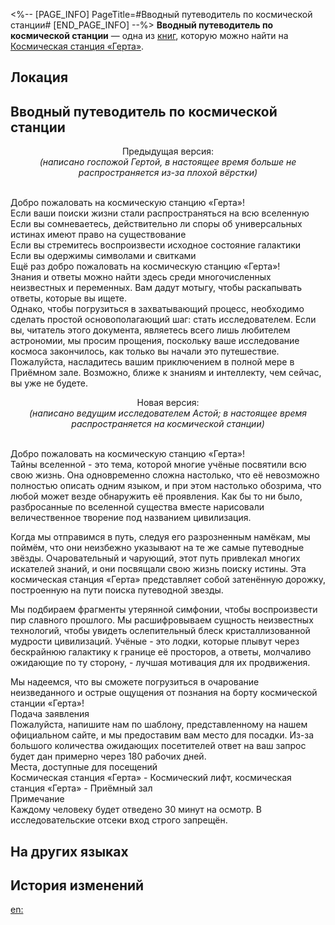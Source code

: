 <%-- [PAGE_INFO]
PageTitle=#Вводный путеводитель по космической станции#
[END_PAGE_INFO] --%>
{{Дополнить}}
{{Книга Инфобокс
|id           = 136
|partIds      = 190282
|Название     = 
|Изображение  = Журнал с КСГ.png
|Мир          = Космическая станция «Герта»
|Томов        = 1
|Автор        = <!--нужно добавить-->
|Описание     = Вводный путеводитель для посетителей космической станции.
|Том1         = {{tx}}
|Источник1    = {{tx|Отсутствует источник}}
|Персонажи    = 
|Фракции      = 
}}
'''Вводный путеводитель по космической станции''' — одна из [[Книги|книг]], которую можно найти на [[Космическая станция «Герта»]].

==Локация==
{{Отметка карты|<!--название карты-->|<!--id отметки-->}}

==Вводный путеводитель по космической станции==
<div align="center">Предыдущая версия:<br />
''(написано госпожой Гертой, в настоящее время больше не распространяется из-за плохой вёрстки)''</div><br />Добро пожаловать на космическую станцию «Герта»!<br />
Если ваши поиски жизни стали распространяться на всю вселенную<br />
Если вы сомневаетесь, действительно ли споры об универсальных истинах имеют право на существование<br />
Если вы стремитесь воспроизвести исходное состояние галактики<br />
Если вы одержимы символами и свитками<br />
Ещё раз добро пожаловать на космическую станцию «Герта»!<br />
Знания и ответы можно найти здесь среди многочисленных неизвестных и переменных. Вам дадут мотыгу, чтобы раскапывать ответы, которые вы ищете.<br />
Однако, чтобы погрузиться в захватывающий процесс, необходимо сделать простой основополагающий шаг: стать исследователем. Если вы, читатель этого документа, являетесь всего лишь любителем астрономии, мы просим прощения, поскольку ваше исследование космоса закончилось, как только вы начали это путешествие. Пожалуйста, насладитесь вашим приключением в полной мере в Приёмном зале. Возможно, ближе к знаниям и интеллекту, чем сейчас, вы уже не будете.

<div align="center">Новая версия:<br />
''(написано ведущим исследователем Астой; в настоящее время распространяется на космической станции)''</div><br />Добро пожаловать на космическую станцию «Герта»!<br />
Тайны вселенной - это тема, которой многие учёные посвятили всю свою жизнь. Она одновременно сложна настолько, что её невозможно полностью описать одним языком, и при этом настолько обозрима, что любой может везде обнаружить её проявления. Как бы то ни было, разбросанные по вселенной существа вместе нарисовали величественное творение под названием цивилизация.

Когда мы отправимся в путь, следуя его разрозненным намёкам, мы поймём, что они неизбежно указывают на те же самые путеводные звёзды. Очаровательный и чарующий, этот путь привлекал многих искателей знаний, и они посвящали свою жизнь поиску истины. Эта космическая станция «Герта» представляет собой затенённую дорожку, построенную на пути поиска путеводной звезды.

Мы подбираем фрагменты утерянной симфонии, чтобы воспроизвести пир славного прошлого. Мы расшифровываем сущность неизвестных технологий, чтобы увидеть ослепительный блеск кристаллизованной мудрости цивилизаций. Учёные - это лодки, которые плывут через бескрайнюю галактику к границе её просторов, а ответы, молчаливо ожидающие по ту сторону, - лучшая мотивация для их продвижения.

Мы надеемся, что вы сможете погрузиться в очарование неизведанного и острые ощущения от познания на борту космической станции «Герта»!<br />
Подача заявления<br />
Пожалуйста, напишите нам по шаблону, представленному на нашем официальном сайте, и мы предоставим вам место для посадки. Из-за большого количества ожидающих посетителей ответ на ваш запрос будет дан примерно через 180 рабочих дней.<br />
Места, доступные для посещений<br />
Космическая станция «Герта» - Космический лифт, космическая станция «Герта» - Приёмный зал<br />
Примечание<br />
Каждому человеку будет отведено 30 минут на осмотр. В исследовательские отсеки вход строго запрещён.

==На других языках==
{{На других языках
|en   = Space Station Introductory Guide
|zhs  = 空间站介绍手册
|zht  = 太空站介紹手冊
|ja   = 宇宙ステーション紹介ハンドブック
|ko   = 우주정거장 소개 핸드북
|es   = Guía de introducción a la Estación Espacial
|fr   = Guide de présentation de la station spatiale
|ru   = Вводный путеводитель по космической станции
|th   = คู่มือแนะนำสถานีอวกาศ
|vi   = Sổ Tay Giới Thiệu Trạm Không Gian
|de   = Einführung in die Raumstation
|id   = Panduan Pengenalan Stasiun Luar Angkasa
|pt   = Guia de Introdução à Estação Espacial
}}

==История изменений==
{{История изменений|3.5}}

[[en:]]